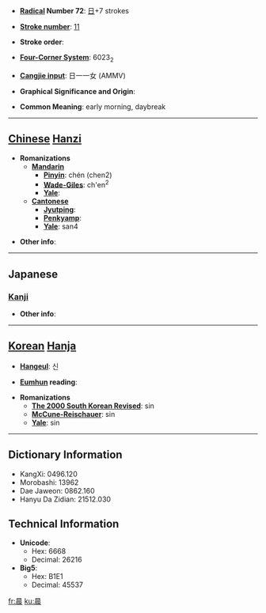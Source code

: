 * '''[[Wiktionary:Chinese radical index| Radical]] Number 72''': [[Wiktionary:Chinese radical index 日|日]]+7 strokes

* '''[[Wiktionary:Chinese total strokes index|Stroke number]]''': [[Wiktionary:Chinese total strokes index 11|11]]

* '''Stroke order''': 

* '''[[Wiktionary:Chinese four corner index|Four-Corner System]]''': 6023<sub>2</sub>

* '''[[Wiktionary:Chinese Cangjie index|Cangjie input]]''': 日一一女 (AMMV)

* '''Graphical Significance and Origin''': 

* '''Common Meaning''': early morning, daybreak

----

== [[Chinese]] [[Hanzi]] ==

* '''Romanizations'''
** '''[[Mandarin]]'''
*** '''[[Pinyin]]''': chén (chen2)
*** '''[[Wade-Giles]]''': ch'en<sup>2</sup>
*** '''[[Yale]]''': 
** '''[[Cantonese]]'''
*** '''[[Jyutping]]''':
*** '''[[Penkyamp]]''': 
*** '''[[Yale]]''': san4

* '''Other info''': 

----

==Japanese==
===[[Kanji]]===
{{kanji|on readings=[[しん]] (shin)
|kun readings=[[あした]] (ashita), [[とき]] (toki)
}}

* '''Other info''':  

----

== [[Korean]] [[Hanja]] ==

* '''[[Hangeul]]''': 신

* '''[[Eumhun]] reading''': 

* '''Romanizations'''
** '''[[The 2000 South Korean Revised Romanization|The 2000 South Korean Revised]]''': sin
** '''[[McCune-Reischauer]]''': sin
** '''[[Yale]]''': sin

----

== Dictionary Information ==

* KangXi: 0496.120
* Morobashi: 13962
* Dae Jaweon: 0862.160
* Hanyu Da Zidian: 21512.030

== Technical Information ==

* '''Unicode''':
** Hex: 6668
** Decimal: 26216
* '''Big5''':
** Hex: B1E1
** Decimal: 45537

[[fr:晨]]
[[ku:晨]]